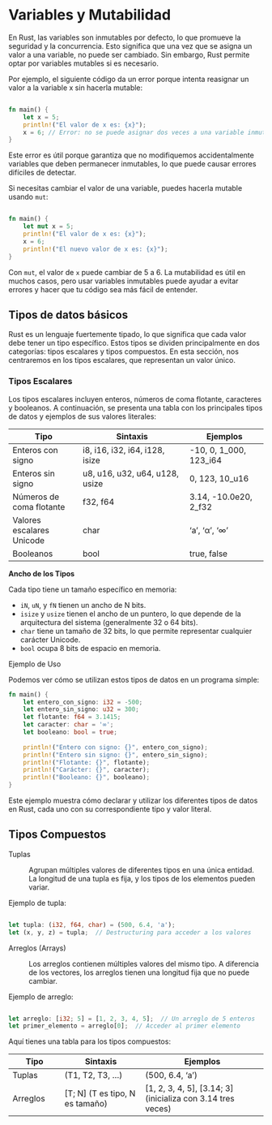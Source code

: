 # Variables y Mutabilidad

En Rust, las variables son inmutables por defecto, lo que promueve la seguridad y la concurrencia. Esto significa que una vez que se asigna un valor a una variable, no puede ser cambiado. Sin embargo, Rust permite optar por variables mutables si es necesario.

Por ejemplo, el siguiente código da un error porque intenta reasignar un valor a la variable x sin hacerla mutable:

``` rust

fn main() {
    let x = 5;
    println!("El valor de x es: {x}");
    x = 6; // Error: no se puede asignar dos veces a una variable inmutable.
}
```

Este error es útil porque garantiza que no modifiquemos accidentalmente variables que deben permanecer inmutables, lo que puede causar errores difíciles de detectar.

Si necesitas cambiar el valor de una variable, puedes hacerla mutable usando `mut`:

``` rust

fn main() {
    let mut x = 5;
    println!("El valor de x es: {x}");
    x = 6;
    println!("El nuevo valor de x es: {x}");
}

```

Con `mut`, el valor de `x` puede cambiar de 5 a 6. La mutabilidad es útil en muchos casos, pero usar variables inmutables puede ayudar a evitar errores y hacer que tu código sea más fácil de entender.

## Tipos de datos básicos

Rust es un lenguaje fuertemente tipado, lo que significa que cada valor debe tener un tipo específico. Estos tipos se dividen principalmente en dos categorías: tipos escalares y tipos compuestos. En esta sección, nos centraremos en los tipos escalares, que representan un valor único.

### Tipos Escalares

Los tipos escalares incluyen enteros, números de coma flotante, caracteres y booleanos. A continuación, se presenta una tabla con los principales tipos de datos y ejemplos de sus valores literales:

| Tipo | Sintaxis | Ejemplos |
|--------------------|------------------------------|----------------------|
| Enteros con signo | i8, i16, i32, i64, i128, isize | -10, 0, 1_000, 123_i64 |
| Enteros sin signo | u8, u16, u32, u64, u128, usize | 0, 123, 10_u16 |
| Números de coma flotante | f32, f64 | 3.14, -10.0e20, 2_f32 |
| Valores escalares Unicode | char | 'a', 'α', '∞' |
| Booleanos | bool | true, false |

**Ancho de los Tipos**

Cada tipo tiene un tamaño específico en memoria:

-   `iN`, `uN`, y `fN` tienen un ancho de N bits.
-   `isize` y `usize` tienen el ancho de un puntero, lo que depende de la arquitectura del sistema (generalmente 32 o 64 bits).
-   `char` tiene un tamaño de 32 bits, lo que permite representar cualquier carácter Unicode.
-   `bool` ocupa 8 bits de espacio en memoria.

Ejemplo de Uso

Podemos ver cómo se utilizan estos tipos de datos en un programa simple:

``` rust
fn main() {
    let entero_con_signo: i32 = -500;
    let entero_sin_signo: u32 = 300;
    let flotante: f64 = 3.1415;
    let caracter: char = '∞';
    let booleano: bool = true;
    
    println!("Entero con signo: {}", entero_con_signo);
    println!("Entero sin signo: {}", entero_sin_signo);
    println!("Flotante: {}", flotante);
    println!("Carácter: {}", caracter);
    println!("Booleano: {}", booleano);
}
```

Este ejemplo muestra cómo declarar y utilizar los diferentes tipos de datos en Rust, cada uno con su correspondiente tipo y valor literal.



## Tipos Compuestos

Tuplas

:   Agrupan múltiples valores de diferentes tipos en una única entidad. La longitud de una tupla es fija, y los tipos de los elementos pueden variar.

Ejemplo de tupla:

``` rust

let tupla: (i32, f64, char) = (500, 6.4, 'a');
let (x, y, z) = tupla;  // Destructuring para acceder a los valores
```

Arreglos (Arrays)

:   Los arreglos contienen múltiples valores del mismo tipo. A diferencia de los vectores, los arreglos tienen una longitud fija que no puede cambiar.

Ejemplo de arreglo:

``` rust

let arreglo: [i32; 5] = [1, 2, 3, 4, 5];  // Un arreglo de 5 enteros
let primer_elemento = arreglo[0];  // Acceder al primer elemento
```

Aquí tienes una tabla para los tipos compuestos:

| Tipo | Sintaxis | Ejemplos |
|---------------|-----------------------|----------------------------------|
| Tuplas | (T1, T2, T3, ...) | (500, 6.4, 'a') |
| Arreglos | \[T; N\] (T es tipo, N es tamaño) | \[1, 2, 3, 4, 5\], \[3.14; 3\] (inicializa con 3.14 tres veces) |


